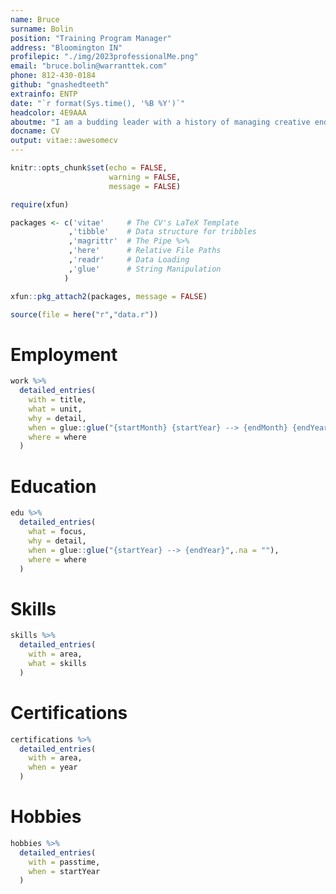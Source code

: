 ```yaml
---
name: Bruce
surname: Bolin
position: "Training Program Manager"
address: "Bloomington IN"
profilepic: "./img/2023professionalMe.png"
email: "bruce.bolin@warranttek.com"
phone: 812-430-0184
github: "gnashedteeth"
extrainfo: ENTP
date: "`r format(Sys.time(), '%B %Y')`"
headcolor: 4E9AAA
aboutme: "I am a budding leader with a history of managing creative endeavors and delivering superior results. Curiousity, Communication, and Compassion are the skills I leverage most often to navigate the intricacies of  leadership. I love to solve problems and investigate how things are connected. What puzzle do you have for me today?"
docname: CV
output: vitae::awesomecv
---
```


```r
knitr::opts_chunk$set(echo = FALSE,
                      warning = FALSE,
                      message = FALSE)

require(xfun)

packages <- c('vitae'     # The CV's LaTeX Template
             ,'tibble'    # Data structure for tribbles
             ,'magrittr'  # The Pipe %>%
             ,'here'      # Relative File Paths
             ,'readr'     # Data Loading
             ,'glue'      # String Manipulation
            )

xfun::pkg_attach2(packages, message = FALSE)

source(file = here("r","data.r"))

```

# Employment

```r

work %>%
  detailed_entries(
    with = title,
    what = unit, 
    why = detail,
    when = glue::glue("{startMonth} {startYear} --> {endMonth} {endYear}",.na = ""),
    where = where
  )

```

# Education

```r

edu %>%
  detailed_entries(
    what = focus,
    why = detail,
    when = glue::glue("{startYear} --> {endYear}",.na = ""),
    where = where
  )

```

\pagebreak

# Skills

```r

skills %>%
  detailed_entries(
    with = area,
    what = skills
  )

```

# Certifications

```r

certifications %>%
  detailed_entries(
    with = area,
    when = year
  )

```

# Hobbies

```r
hobbies %>%
  detailed_entries(
    with = passtime,
    when = startYear
  )
```

